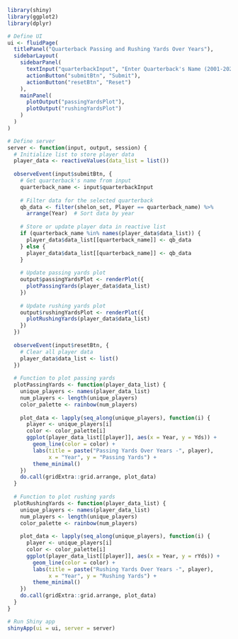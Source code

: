 ```r
library(shiny)
library(ggplot2)
library(dplyr)

# Define UI
ui <- fluidPage(
  titlePanel("Quarterback Passing and Rushing Yards Over Years"),
  sidebarLayout(
    sidebarPanel(
      textInput("quarterbackInput", "Enter Quarterback's Name (2001-2023):"),
      actionButton("submitBtn", "Submit"),
      actionButton("resetBtn", "Reset")
    ),
    mainPanel(
      plotOutput("passingYardsPlot"),
      plotOutput("rushingYardsPlot")
    )
  )
)

# Define server
server <- function(input, output, session) {
  # Initialize list to store player data
  player_data <- reactiveValues(data_list = list())
  
  observeEvent(input$submitBtn, {
    # Get quarterback's name from input
    quarterback_name <- input$quarterbackInput
    
    # Filter data for the selected quarterback
    qb_data <- filter(shelon_set, Player == quarterback_name) %>%
      arrange(Year)  # Sort data by year
    
    # Store or update player data in reactive list
    if (quarterback_name %in% names(player_data$data_list)) {
      player_data$data_list[[quarterback_name]] <- qb_data
    } else {
      player_data$data_list[[quarterback_name]] <- qb_data
    }
    
    # Update passing yards plot
    output$passingYardsPlot <- renderPlot({
      plotPassingYards(player_data$data_list)
    })
    
    # Update rushing yards plot
    output$rushingYardsPlot <- renderPlot({
      plotRushingYards(player_data$data_list)
    })
  })
  
  observeEvent(input$resetBtn, {
    # Clear all player data
    player_data$data_list <- list()
  })
  
  # Function to plot passing yards
  plotPassingYards <- function(player_data_list) {
    unique_players <- names(player_data_list)
    num_players <- length(unique_players)
    color_palette <- rainbow(num_players)
    
    plot_data <- lapply(seq_along(unique_players), function(i) {
      player <- unique_players[i]
      color <- color_palette[i]
      ggplot(player_data_list[[player]], aes(x = Year, y = Yds)) +
        geom_line(color = color) +
        labs(title = paste("Passing Yards Over Years -", player),
             x = "Year", y = "Passing Yards") +
        theme_minimal()
    })
    do.call(gridExtra::grid.arrange, plot_data)
  }
  
  # Function to plot rushing yards
  plotRushingYards <- function(player_data_list) {
    unique_players <- names(player_data_list)
    num_players <- length(unique_players)
    color_palette <- rainbow(num_players)
    
    plot_data <- lapply(seq_along(unique_players), function(i) {
      player <- unique_players[i]
      color <- color_palette[i]
      ggplot(player_data_list[[player]], aes(x = Year, y = rYds)) +
        geom_line(color = color) +
        labs(title = paste("Rushing Yards Over Years -", player),
             x = "Year", y = "Rushing Yards") +
        theme_minimal()
    })
    do.call(gridExtra::grid.arrange, plot_data)
  }
}

# Run Shiny app
shinyApp(ui = ui, server = server)


```